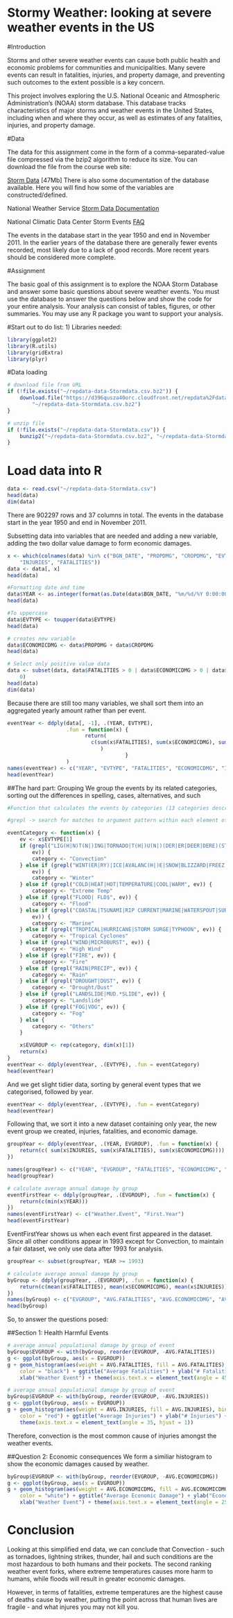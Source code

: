 Stormy Weather: looking at severe weather events in the US
=======================================================

#Introduction

Storms and other severe weather events can cause both public health and economic problems for communities and municipalities. Many severe events can result in fatalities, injuries, and property damage, and preventing such outcomes to the extent possible is a key concern.

This project involves exploring the U.S. National Oceanic and Atmospheric Administration's (NOAA) storm database. This database tracks characteristics of major storms and weather events in the United States, including when and where they occur, as well as estimates of any fatalities, injuries, and property damage.

#Data

The data for this assignment come in the form of a comma-separated-value file compressed via the bzip2 algorithm to reduce its size. You can download the file from the course web site:

[Storm Data](https://d396qusza40orc.cloudfront.net/repdata%2Fdata%2FStormData.csv.bz2) [47Mb]
There is also some documentation of the database available. Here you will find how some of the variables are constructed/defined.

National Weather Service [Storm Data Documentation](https://d396qusza40orc.cloudfront.net/repdata%2Fpeer2_doc%2Fpd01016005curr.pdf)

National Climatic Data Center Storm Events [FAQ](https://d396qusza40orc.cloudfront.net/repdata%2Fpeer2_doc%2FNCDC%20Storm%20Events-FAQ%20Page.pdf)

The events in the database start in the year 1950 and end in November 2011. In the earlier years of the database there are generally fewer events recorded, most likely due to a lack of good records. More recent years should be considered more complete.

#Assignment

The basic goal of this assignment is to explore the NOAA Storm Database and answer some basic questions about severe weather events. You must use the database to answer the questions below and show the code for your entire analysis. Your analysis can consist of tables, figures, or other summaries. You may use any R package you want to support your analysis.

#Start out to do list:
1) Libraries needed:

```r
library(ggplot2)
library(R.utils)
library(gridExtra)
library(plyr)
```

#Data loading

```r
# download file from URL
if (!file.exists("~/repdata-data-Stormdata.csv.bz2")) {
    download.file("https://d396qusza40orc.cloudfront.net/repdata%2Fdata%2FStormData.csv.bz2", 
        "~/repdata-data-Stormdata.csv.bz2")
}

# unzip file
if (!file.exists("~/repdata-data-Stormdata.csv")) {
    bunzip2("~/repdata-data-Stormdata.csv.bz2", "~/repdata-data-Stormdata.csv", remove = FALSE)
}
```

# Load data into R
```r
data <- read.csv("~/repdata-data-Stormdata.csv")
head(data)
dim(data)
```

There are 902297 rows and 37 columns in total.
The events in the database start in the year 1950 and end in November 2011. 

Subsetting data into variables that are needed and adding a new variable, adding the two dollar value damage to form economic damages. 

```r
x <- which(colnames(data) %in% c("BGN_DATE", "PROPDMG", "CROPDMG", "EVTYPE", 
    "INJURIES", "FATALITIES"))
data <- data[, x]
head(data)

#Formatting date and time
data$YEAR <- as.integer(format(as.Date(data$BGN_DATE, "%m/%d/%Y 0:00:00"), "%Y"))
head(data)

#To uppercase
data$EVTYPE <- toupper(data$EVTYPE)
head(data)

# creates new variable
data$ECONOMICDMG <- data$PROPDMG + data$CROPDMG
head(data)

# Select only positive value data
data <- subset(data, data$FATALITIES > 0 | data$ECONOMICDMG > 0 | data$INJURIES > 
    0)
head(data)
dim(data)
```

Because there are still too many variables, we shall sort them into an aggregated yearly amount rather than per event.

```r

eventYear <- ddply(data[, -1], .(YEAR, EVTYPE),
                   .fun = function(x) {
                         return(
                           c(sum(x$FATALITIES), sum(x$ECONOMICDMG), sum(x$INJURIES))
                              )
                                      }
                   )
names(eventYear) <- c("YEAR", "EVTYPE", "FATALITIES", "ECONOMICDMG", "INJURIES")
head(eventYear)

```

##The hard part: Grouping
We group the events by its related categories, sorting out the differences in spelling, cases, alternatives, and such

```r
#Function that calculates the events by categories (13 categories described in the synopsis)

#grepl -> search for matches to argument pattern within each element of a character vector

eventCategory <- function(x) {
    ev <- x$EVTYPE[1]
    if (grepl("LIG(H|N)T(N|)ING|TORNADO|T(H|)U(N|)(DER|ER|DEER|DERE)(STORM|STROM|TORM)|TSTM|HAIL", 
        ev)) {
        category <- "Convection"
    } else if (grepl("WINT(ER|RY)|ICE|AVALANC(H|)E|SNOW|BLIZZARD|FREEZ|ICY|FROST", 
        ev)) {
        category <- "Winter"
    } else if (grepl("COLD|HEAT|HOT|TEMPERATURE|COOL|WARM", ev)) {
        category <- "Extreme Temp"
    } else if (grepl("FLOOD| FLD$", ev)) {
        category <- "Flood"
    } else if (grepl("COASTAL|TSUNAMI|RIP CURRENT|MARINE|WATERSPOUT|SURF|SLEET|SEAS|(HIGH|RISING|HEAVY) (WAVES|SWELLS|WATER)", 
        ev)) {
        category <- "Marine"
    } else if (grepl("TROPICAL|HURRICANE|STORM SURGE|TYPHOON", ev)) {
        category <- "Tropical Cyclones"
    } else if (grepl("WIND|MICROBURST", ev)) {
        category <- "High Wind"
    } else if (grepl("FIRE", ev)) {
        category <- "Fire"
    } else if (grepl("RAIN|PRECIP", ev)) {
        category <- "Rain"
    } else if (grepl("DROUGHT|DUST", ev)) {
        category <- "Drought/Dust"
    } else if (grepl("LANDSLIDE|MUD.*SLIDE", ev)) {
        category <- "Landslide"
    } else if (grepl("FOG|VOG", ev)) {
        category <- "Fog"
    } else {
        category <- "Others"
    }

    x$EVGROUP <- rep(category, dim(x)[1])
    return(x)
}
eventYear <- ddply(eventYear, .(EVTYPE), .fun = eventCategory)
head(eventYear)
```

And we get slight tidier data, sorting by general event types that we categorised, followed by year.

```r
eventYear <- ddply(eventYear, .(EVTYPE), .fun = eventCategory)
head(eventYear)

```

Following that, we sort it into a new dataset containing only year, the new event group we created, injuries, fatalities, and economic damage.
```r
groupYear <- ddply(eventYear, .(YEAR, EVGROUP), .fun = function(x) {
    return(c( sum(x$INJURIES, sum(x$FATALITIES), sum(x$ECONOMICDMG))))
})

names(groupYear) <- c("YEAR", "EVGROUP", "FATALITIES", "ECONOMICDMG", "INJURIES")
head(groupYear)

# calculate average annual damage by group
eventFirstYear <- ddply(groupYear, .(EVGROUP), .fun = function(x) {
    return(c(min(x$YEAR)))
})
names(eventFirstYear) <- c("Weather.Event", "First.Year")
head(eventFirstYear)

```

EventFirstYear shows us when each event first appeared in the dataset. Since all other conditions appear in 1993 except for Convection, to maintain a fair dataset, we only use data after 1993 for analysis.

```r

groupYear <- subset(groupYear, YEAR >= 1993)

# calculate average annual damage by group
byGroup <- ddply(groupYear, .(EVGROUP), .fun = function(x) {
    return(c(mean(x$FATALITIES), mean(x$ECONOMICDMG), mean(x$INJURIES)))
})
names(byGroup) <- c("EVGROUP", "AVG.FATALITIES", "AVG.ECONOMICDMG", "AVG.INJURIES")
head(byGroup)
```


So, to answer the questions posed:

##Section 1: Health Harmful Events

```r


# average annual populational damage by group of event
byGroup$EVGROUP <- with(byGroup, reorder(EVGROUP, -AVG.FATALITIES))
g <- ggplot(byGroup, aes(x = EVGROUP))
g + geom_histogram(aes(weight = AVG.FATALITIES, fill = AVG.FATALITIES), binwidth = 5, 
    color = "black") + ggtitle("Average Fatalities") + ylab("# Fatalities") + 
    xlab("Weather Event") + theme(axis.text.x = element_text(angle = 45, hjust = 1))

# average annual populational damage by group of event
byGroup$EVGROUP <- with(byGroup, reorder(EVGROUP, -AVG.INJURIES))
g <- ggplot(byGroup, aes(x = EVGROUP))
g + geom_histogram(aes(weight = AVG.INJURIES, fill = AVG.INJURIES), binwidth = 1, 
    color = "red") + ggtitle("Average Injuries") + ylab("# Injuries") + xlab("Weather Event") + 
    theme(axis.text.x = element_text(angle = 35, hjust = 1))
```

Therefore, convection is the most common cause of injuries amongst the weather events.

##Question 2: Economic consequences
We form a similiar histogram to show the economic damages caused by weather.

```r

byGroup$EVGROUP <- with(byGroup, reorder(EVGROUP, -AVG.ECONOMICDMG))
g <- ggplot(byGroup, aes(x = EVGROUP))
g + geom_histogram(aes(weight = AVG.ECONOMICDMG, fill = AVG.ECONOMICDMG), binwidth = 1, 
    color = "white") + ggtitle("Average Economic Damage") + ylab("Economic damage") + 
    xlab("Weather Event") + theme(axis.text.x = element_text(angle = 25, hjust = 1))

```


Conclusion
==============================================

Looking at this simplified end data, we can conclude that Convection - such as tornadoes, lightning strikes, thunder, hail and such conditions are the most hazardous to both humans and their pockets. The second ranking weather event forks, where extreme temperatures causes more harm to humans, while floods will result in greater economic damages. 

However, in terms of fatalities, extreme temperatures are the highest cause of deaths cause by weather, putting the point across that human lives are fragile - and what injures you may not kill you.